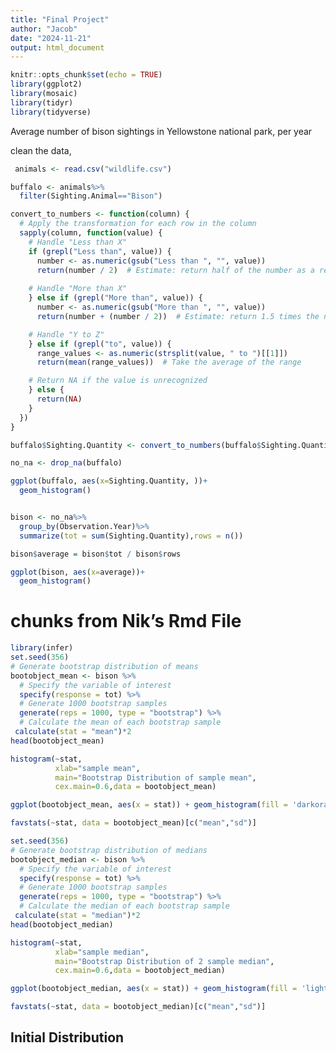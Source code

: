 ```yaml
---
title: "Final Project"
author: "Jacob"
date: "2024-11-21"
output: html_document
---
```


```r
knitr::opts_chunk$set(echo = TRUE)
library(ggplot2)
library(mosaic)
library(tidyr)
library(tidyverse)
```

Average number of bison sightings in Yellowstone national park, per year 

clean the data,

```r
 animals <- read.csv("wildlife.csv")
```


```r
buffalo <- animals%>%
  filter(Sighting.Animal=="Bison")
```

```r
convert_to_numbers <- function(column) {
  # Apply the transformation for each row in the column
  sapply(column, function(value) {
    # Handle "Less than X"
    if (grepl("Less than", value)) {
      number <- as.numeric(gsub("Less than ", "", value))
      return(number / 2)  # Estimate: return half of the number as a representative value
      
    # Handle "More than X"
    } else if (grepl("More than", value)) {
      number <- as.numeric(gsub("More than ", "", value))
      return(number + (number / 2))  # Estimate: return 1.5 times the number as a representative value

    # Handle "Y to Z"
    } else if (grepl("to", value)) {
      range_values <- as.numeric(strsplit(value, " to ")[[1]])
      return(mean(range_values))  # Take the average of the range

    # Return NA if the value is unrecognized
    } else {
      return(NA)
    }
  })
}

buffalo$Sighting.Quantity <- convert_to_numbers(buffalo$Sighting.Quantity)
```
```r
no_na <- drop_na(buffalo)
```

```r

ggplot(buffalo, aes(x=Sighting.Quantity, ))+
  geom_histogram()



```
```r
bison <- no_na%>%
  group_by(Observation.Year)%>%
  summarize(tot = sum(Sighting.Quantity),rows = n())

bison$average = bison$tot / bison$rows

```



```r
ggplot(bison, aes(x=average))+
  geom_histogram()
```


# chunks from Nik's Rmd File
```r
library(infer)
set.seed(356)
# Generate bootstrap distribution of means
bootobject_mean <- bison %>%
  # Specify the variable of interest
  specify(response = tot) %>%  
  # Generate 1000 bootstrap samples
  generate(reps = 1000, type = "bootstrap") %>% 
  # Calculate the mean of each bootstrap sample
 calculate(stat = "mean")*2
head(bootobject_mean)
```

```r
histogram(~stat,
          xlab="sample mean",
          main="Bootstrap Distribution of sample mean",
          cex.main=0.6,data = bootobject_mean)

ggplot(bootobject_mean, aes(x = stat)) + geom_histogram(fill = 'darkorange', color = 'black', binwidth = 275) + labs(x = "Sample Mean", y ="Density", title = "Bootstrap Distribution of Twice the Sample Means") + theme_classic() + geom_vline(aes(xintercept = 1000), linetype = 1, color = 'red', linewidth = 1) + geom_vline(aes(xintercept = 1448.29), linetype = 2, linewidth = 1)
```


```r
favstats(~stat, data = bootobject_mean)[c("mean","sd")]

```


```r
set.seed(356)
# Generate bootstrap distribution of medians
bootobject_median <- bison %>%
  # Specify the variable of interest
  specify(response = tot) %>%  
  # Generate 1000 bootstrap samples
  generate(reps = 1000, type = "bootstrap") %>% 
  # Calculate the median of each bootstrap sample
 calculate(stat = "median")*2
head(bootobject_median)
```



```r
histogram(~stat,
          xlab="sample median",
          main="Bootstrap Distribution of 2 sample median",
          cex.main=0.6,data = bootobject_median)

ggplot(bootobject_median, aes(x = stat)) + geom_histogram(fill = 'lightgreen', color = 'black', binwidth = 270) + labs(x = "Sample Median", y ="Density", title = "Boostrap Distribution of Twice the Sample Medians") + theme_classic() + geom_vline(aes(xintercept = 1000), linetype = 1, color = 'red', linewidth = 1) + geom_vline(aes(xintercept = 893), linetype = 2, linewidth = 1)
```

```r
favstats(~stat, data = bootobject_median)[c("mean","sd")]
```


## Initial Distribution






